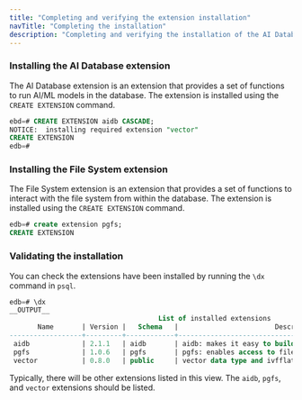 ```yaml
---
title: "Completing and verifying the extension installation"
navTitle: "Completing the installation"
description: "Completing and verifying the installation of the AI Database and File System extensions."
---
```


### Installing the AI Database extension

The AI Database extension is an extension that provides a set of functions to run AI/ML models in the database. The extension is installed using the `CREATE EXTENSION` command.

```sql
ebd=# CREATE EXTENSION aidb CASCADE;
NOTICE:  installing required extension "vector"
CREATE EXTENSION
edb=#
```

### Installing the File System extension

The File System extension is an extension that provides a set of functions to interact with the file system from within the database. The extension is installed using the `CREATE EXTENSION` command.

```sql
edb=# create extension pgfs;
CREATE EXTENSION
```

### Validating the installation

You can check the extensions have been installed by running the `\dx` command in `psql`.

```sql
edb=# \dx
__OUTPUT__
                                     List of installed extensions
       Name       | Version |   Schema   |                        Description
------------------+---------+------------+------------------------------------------------------------
 aidb             | 2.1.1   | aidb       | aidb: makes it easy to build AI applications with postgres
 pgfs             | 1.0.6   | pgfs       | pgfs: enables access to filesystem-like storage locations
 vector           | 0.8.0   | public     | vector data type and ivfflat and hnsw access methods
```

Typically, there will be other extensions listed in this view. The `aidb`, `pgfs`, and `vector` extensions should be listed.
